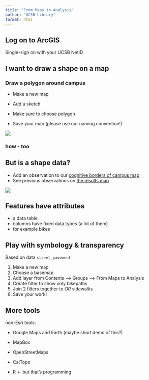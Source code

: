 ```yaml
---
title: "From Maps to Analysis"
author: "UCSB Library"
format: html
---
```


## Log on to ArcGIS

Single-sign on with your UCSB NetID

## I want to draw a shape on a map

### Draw a polygon around campus

-   Make a new map

-   Add a sketch

-   Make sure to choose polygon

-   Save your map (please use our naming convention!)

![](images/sketch-options.png)

### how - too

## But is a shape data?

-   Add an observation to our [cognitive borders of campus map](https://ucsb.maps.arcgis.com/apps/instant/webeditor/index.html?appid=a5e83ae370d64d528aacb3bf27885d05)
-   See previous observations on [the results map](https://arcg.is/11Ca9n1)

![](images/add_a_feature.png){fig-alt="screenshot of the add a polygon button"}

## Features have attributes

-   a data table
-   columns have fixed data types (a lot of them)
-   for example bikes

## Play with symbology & transparency

Based on data `street_pavement`

1. Make a new map
1. Choose a basemap
1. Add layer from Contents --> Groups --> From Maps to Analysis
1. Create filter to show only bikepaths 
1. Join 2 filters together to *OR* sidewalks
1. Save your work!

## More tools

non-Esri tools: 

- Google Maps and Earth (maybe short demo of this?) 

- MapBox 

- OpenStreetMaps 

- CalTopo 

- R ← but that’s programming
